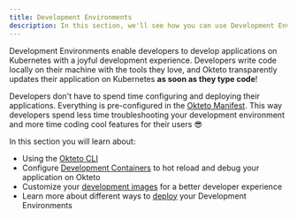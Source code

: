```yaml
---
title: Development Environments
description: In this section, we'll see how you can use Development Environments on Okteto
---
```


Development Environments enable developers to develop applications on Kubernetes with a joyful development experience.
Developers write code locally on their machine with the tools they love, and Okteto transparently updates their application on Kubernetes **as soon as they type code**!

Developers don't have to spend time configuring and deploying their applications.
Everything is pre-configured in the [Okteto Manifest](manifest/overview-manifest.mdx).
This way developers spend less time troubleshooting your development environment and more time coding cool features for their users 😎

In this section you will learn about:

- Using the [Okteto CLI](core/using-okteto-cli.mdx)
- Configure [Development Containers](deploy/development-containers/index.mdx) to hot reload and debug your application on Okteto
- Customize your [development images](deploy/development-environments.mdx) for a better developer experience
- Learn more about different ways to [deploy](deploy/deploy-index.mdx) your Development Environments
